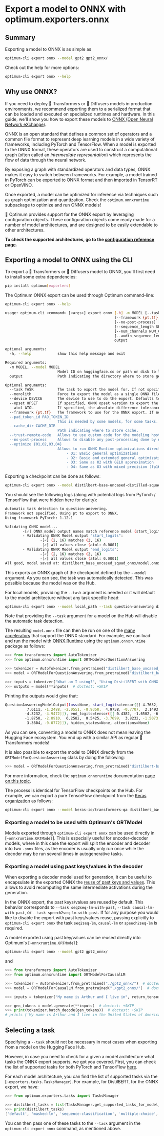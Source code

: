 <!--Copyright 2022 The HuggingFace Team. All rights reserved.

Licensed under the Apache License, Version 2.0 (the "License"); you may not use this file except in compliance with
the License. You may obtain a copy of the License at

http://www.apache.org/licenses/LICENSE-2.0

Unless required by applicable law or agreed to in writing, software distributed under the License is distributed on
an "AS IS" BASIS, WITHOUT WARRANTIES OR CONDITIONS OF ANY KIND, either express or implied. See the License for the
specific language governing permissions and limitations under the License.
-->

# Export a model to ONNX with optimum.exporters.onnx

## Summary

Exporting a model to ONNX is as simple as

```bash
optimum-cli export onnx --model gpt2 gpt2_onnx/
```

Check out the help for more options:

```bash
optimum-cli export onnx --help
```

## Why use ONNX?

If you need to deploy 🤗 Transformers or 🤗 Diffusers models in production environments, we recommend
exporting them to a serialized format that can be loaded and executed on specialized
runtimes and hardware. In this guide, we'll show you how to export these
models to [ONNX (Open Neural Network eXchange)](http://onnx.ai).

ONNX is an open standard that defines a common set of operators and a common file format
to represent deep learning models in a wide variety of frameworks, including PyTorch and
TensorFlow. When a model is exported to the ONNX format, these operators are used to
construct a computational graph (often called an _intermediate representation_) which
represents the flow of data through the neural network.

By exposing a graph with standardized operators and data types, ONNX makes it easy to
switch between frameworks. For example, a model trained in PyTorch can be exported to
ONNX format and then imported in TensorRT or OpenVINO.

<Tip>

Once exported, a model can be optimized for inference via techniques such as
graph optimization and quantization. Check the `optimum.onnxruntime` subpackage to optimize and run ONNX models!

</Tip>

🤗 Optimum provides support for the ONNX export by leveraging configuration objects.
These configuration objects come ready made for a number of model architectures, and are
designed to be easily extendable to other architectures.

**To check the supported architectures, go to the [configuration reference page](../package_reference/configuration#supported-architectures).**

## Exporting a model to ONNX using the CLI

To export a 🤗 Transformers or 🤗 Diffusers model to ONNX, you'll first need to install some extra
dependencies:

```bash
pip install optimum[exporters]
```

The Optimum ONNX export can be used through Optimum command-line:

```bash
optimum-cli export onnx --help

usage: optimum-cli <command> [<args>] export onnx [-h] -m MODEL [--task TASK] [--monolith] [--device DEVICE] [--opset OPSET] [--atol ATOL]
                                                  [--framework {pt,tf}] [--pad_token_id PAD_TOKEN_ID] [--cache_dir CACHE_DIR] [--trust-remote-code]
                                                  [--no-post-process] [--optimize {O1,O2,O3,O4}] [--batch_size BATCH_SIZE]
                                                  [--sequence_length SEQUENCE_LENGTH] [--num_choices NUM_CHOICES] [--width WIDTH] [--height HEIGHT]
                                                  [--num_channels NUM_CHANNELS] [--feature_size FEATURE_SIZE] [--nb_max_frames NB_MAX_FRAMES]
                                                  [--audio_sequence_length AUDIO_SEQUENCE_LENGTH]
                                                  output

optional arguments:
  -h, --help            show this help message and exit

Required arguments:
  -m MODEL, --model MODEL
                        Model ID on huggingface.co or path on disk to load model from.
  output                Path indicating the directory where to store generated ONNX model.

Optional arguments:
  --task TASK           The task to export the model for. If not specified, the task will be auto-inferred based on the model. Available tasks depend on the model, but are among: ['default', 'masked-lm', 'causal-lm', 'seq2seq-lm', 'sequence-classification', 'token-classification', 'multiple-choice', 'object-detection', 'question-answering', 'image-classification', 'image-segmentation', 'masked-im', 'semantic-segmentation', 'speech2seq-lm', 'audio-classification', 'audio-frame-classification', 'audio-ctc', 'audio-xvector', 'vision2seq-lm', 'stable-diffusion', 'zero-shot-object-detection']. For decoder models, use `xxx-with-past` to export the model using past key values in the decoder.
  --monolith            Force to export the model as a single ONNX file. By default, the ONNX exporter may break the model in several ONNX files, for example for encoder-decoder models where the encoder should be run only once while the decoder is looped over.
  --device DEVICE       The device to use to do the export. Defaults to "cpu".
  --opset OPSET         If specified, ONNX opset version to export the model with. Otherwise, the default opset will be used.
  --atol ATOL           If specified, the absolute difference tolerance when validating the model. Otherwise, the default atol for the model will be used.
  --framework {pt,tf}   The framework to use for the ONNX export. If not provided, will attempt to use the local checkpoint's original framework or what is available in the environment.
  --pad_token_id PAD_TOKEN_ID
                        This is needed by some models, for some tasks. If not provided, will attempt to use the tokenizer to guess it.
  --cache_dir CACHE_DIR
                        Path indicating where to store cache.
  --trust-remote-code   Allows to use custom code for the modeling hosted in the model repository. This option should only be set for repositories you trust and in which you have read the code, as it will execute on your local machine arbitrary code present in the model repository.
  --no-post-process     Allows to disable any post-processing done by default on the exported ONNX models. For example, the merging of decoder and decoder-with-past models into a single ONNX model file to reduce memory usage.
  --optimize {O1,O2,O3,O4}
                        Allows to run ONNX Runtime optimizations directly during the export. Some of these optimizations are specific to ONNX Runtime, and the resulting ONNX will not be usable with other runtime as OpenVINO or TensorRT. Possible options:
                            - O1: Basic general optimizations
                            - O2: Basic and extended general optimizations, transformers-specific fusions
                            - O3: Same as O2 with GELU approximation
                            - O4: Same as O3 with mixed precision (fp16, GPU-only, requires `--device cuda`)

```

Exporting a checkpoint can be done as follows:

```bash
optimum-cli export onnx --model distilbert-base-uncased-distilled-squad distilbert_base_uncased_squad_onnx/
```

You should see the following logs (along with potential logs from PyTorch / TensorFlow that were hidden here for clarity):

```bash
Automatic task detection to question-answering.
Framework not specified. Using pt to export to ONNX.
Using framework PyTorch: 1.12.1

Validating ONNX model...
        -[✓] ONNX model output names match reference model (start_logits, end_logits)
        - Validating ONNX Model output "start_logits":
                -[✓] (2, 16) matches (2, 16)
                -[✓] all values close (atol: 0.0001)
        - Validating ONNX Model output "end_logits":
                -[✓] (2, 16) matches (2, 16)
                -[✓] all values close (atol: 0.0001)
All good, model saved at: distilbert_base_uncased_squad_onnx/model.onnx
```

This exports an ONNX graph of the checkpoint defined by the `--model` argument.
As you can see, the task was automatically detected. This was possible because the model was on the Hub.

For local models, providing the `--task` argument is needed or it will default to the model architecture without any task specific head:

```bash
optimum-cli export onnx --model local_path --task question-answering distilbert_base_uncased_squad_onnx/
```

Note that providing the `--task` argument for a model on the Hub will disable the automatic task detection.

The resulting `model.onnx` file can then be run on one of the [many
accelerators](https://onnx.ai/supported-tools.html#deployModel) that support the ONNX
standard. For example, we can load and run the model with [ONNX
Runtime](https://onnxruntime.ai/) using the `optimum.onnxruntime` package as follows:

```python
>>> from transformers import AutoTokenizer
>>> from optimum.onnxruntime import ORTModelForQuestionAnswering

>>> tokenizer = AutoTokenizer.from_pretrained("distilbert_base_uncased_squad_onnx")  # doctest: +SKIP
>>> model = ORTModelForQuestionAnswering.from_pretrained("distilbert_base_uncased_squad_onnx")  # doctest: +SKIP

>>> inputs = tokenizer("What am I using?", "Using DistilBERT with ONNX Runtime!", return_tensors="pt")  # doctest: +SKIP
>>> outputs = model(**inputs)  # doctest: +SKIP
```

Printing the outputs would give that:

```bash
QuestionAnsweringModelOutput(loss=None, start_logits=tensor([[-4.7652, -1.0452, -7.0409, -4.6864, -4.0277, -6.2021, -4.9473,  2.6287,
          7.6111, -1.2488, -2.0551, -0.9350,  4.9758, -0.7707,  2.1493, -2.0703,
         -4.3232, -4.9472]]), end_logits=tensor([[ 0.4382, -1.6502, -6.3654, -6.0661, -4.1482, -3.5779, -0.0774, -3.6168,
         -1.8750, -2.8910,  6.2582,  0.5425, -3.7699,  3.8232, -1.5073,  6.2311,
          3.3604, -0.0772]]), hidden_states=None, attentions=None)
```

As you can see, converting a model to ONNX does not mean leaving the Hugging Face ecosystem. You end up with a similar API as regular 🤗 Transformers models!

<Tip>

It is also possible to export the model to ONNX directly from the `ORTModelForQuestionAnswering` class by doing the following:

```python
>>> model = ORTModelForQuestionAnswering.from_pretrained("distilbert-base-uncased-distilled-squad", from_transformers=True)
```

For more information, check the `optimum.onnxruntime` documentation [page on this topic](/onnxruntime/overview).

</Tip>

The process is identical for TensorFlow checkpoints on the Hub. For example, we can export a pure TensorFlow checkpoint from the [Keras
organization](https://huggingface.co/keras-io) as follows:

```bash
optimum-cli export onnx --model keras-io/transformers-qa distilbert_base_cased_squad_onnx/
```

### Exporting a model to be used with Optimum's ORTModel

Models exported through `optimum-cli export onnx` can be used directly in [`~onnxruntime.ORTModel`]. This is especially useful for encoder-decoder models, where in this case the export will split the encoder and decoder into two `.onnx` files, as the encoder is usually only run once while the decoder may be run several times in autogenerative tasks.

### Exporting a model using past keys/values in the decoder

When exporting a decoder model used for generation, it can be useful to encapsulate in the exported ONNX the [reuse of past keys and values](https://discuss.huggingface.co/t/what-is-the-purpose-of-use-cache-in-decoder/958/2). This allows to avoid recomputing the same intermediate activations during the generation.

In the ONNX export, the past keys/values are reused by default. This behavior corresponds to `--task seq2seq-lm-with-past`, `--task causal-lm-with-past`, or `--task speech2seq-lm-with-past`. If for any purpose you would like to disable the export with past keys/values reuse, passing explicitly to `optimum-cli export onnx` the task `seq2seq-lm`, `causal-lm` or `speech2seq-lm` is required.

A model exported using past key/values can be reused directly into Optimum's [`~onnxruntime.ORTModel`]:

```bash
optimum-cli export onnx --model gpt2 gpt2_onnx/
```

and

```python
>>> from transformers import AutoTokenizer
>>> from optimum.onnxruntime import ORTModelForCausalLM

>>> tokenizer = AutoTokenizer.from_pretrained("./gpt2_onnx/")  # doctest: +SKIP
>>> model = ORTModelForCausalLM.from_pretrained("./gpt2_onnx/")  # doctest: +SKIP

>>> inputs = tokenizer("My name is Arthur and I live in", return_tensors="pt")  # doctest: +SKIP

>>> gen_tokens = model.generate(**inputs)  # doctest: +SKIP
>>> print(tokenizer.batch_decode(gen_tokens))  # doctest: +SKIP
# prints ['My name is Arthur and I live in the United States of America. I am a member of the']
```

## Selecting a task

Specifying a `--task` should not be necessary in most cases when exporting from a model on the Hugging Face Hub.

However, in case you need to check for a given a model architecture what tasks the ONNX export supports, we got you covered. First, you can check the list of supported tasks for both PyTorch and TensorFlow [here](/exporters/task_manager).

For each model architecture, you can find the list of supported tasks via the [`~exporters.tasks.TasksManager`]. For example, for DistilBERT, for the ONNX export, we have:

```python
>>> from optimum.exporters.tasks import TasksManager

>>> distilbert_tasks = list(TasksManager.get_supported_tasks_for_model_type("distilbert", "onnx").keys())
>>> print(distilbert_tasks)
['default', 'masked-lm', 'sequence-classification', 'multiple-choice', 'token-classification', 'question-answering']
```

You can then pass one of these tasks to the `--task` argument in the `optimum-cli export onnx` command, as mentioned above.
